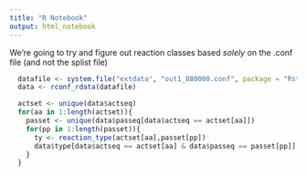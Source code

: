 ```yaml
---
title: "R Notebook"
output: html_notebook
---
```




We're going to try and figure out reaction classes based *solely* on the .conf file (and not the splist file)

```r

  datafile <- system.file("extdata", "out1_880000.conf", package = "Rstringmol")
  data <- rconf_rdata(datafile)

  actset <- unique(data$actseq)
  for(aa in 1:length(actset)){
    passet <- unique(data$passeq[data$actseq == actset[aa]])
    for(pp in 1:length(passet)){
      ty <- reaction_type(actset[aa],passet[pp])
      data$type[data$actseq == actset[aa] & data$passeq == passet[pp]] = ty$rtype
    }
  }
  
```

